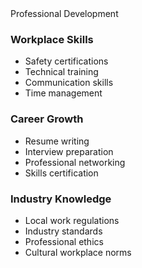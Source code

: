 <ContentSection>
  <IconHeading icon="briefcase">Professional Development</IconHeading>

### Workplace Skills

- Safety certifications
- Technical training
- Communication skills
- Time management

### Career Growth

- Resume writing
- Interview preparation
- Professional networking
- Skills certification

### Industry Knowledge

- Local work regulations
- Industry standards
- Professional ethics
- Cultural workplace norms

<MoreInfoButton href="/en/skills/professionaldevelopment" text="Explore Training Programs" />
</ContentSection>
